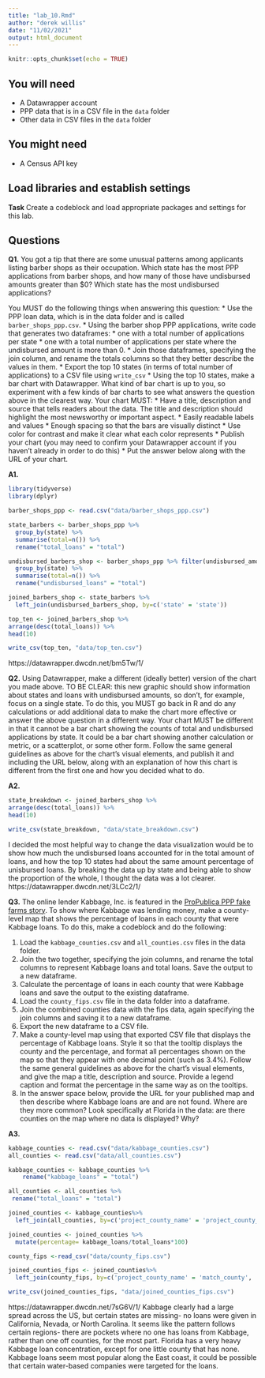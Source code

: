 ```yaml
---
title: "lab_10.Rmd"
author: "derek willis"
date: "11/02/2021"
output: html_document
---
```


```r
knitr::opts_chunk$set(echo = TRUE)
```

## You will need

* A Datawrapper account
* PPP data that is in a CSV file in the `data` folder
* Other data in CSV files in the `data` folder

## You might need

* A Census API key

## Load libraries and establish settings

**Task** Create a codeblock and load appropriate packages and settings for this lab.

## Questions

**Q1.** You got a tip that there are some unusual patterns among applicants listing barber shops as their occupation. Which state has the most PPP applications from barber shops, and how many of those have undisbursed amounts greater than $0? Which state has the most undisbursed applications?

You MUST do the following things when answering this question:
* Use the PPP loan data, which is in the data folder and is called `barber_shops_ppp.csv`.
* Using the barber shop PPP applications, write code that generates two dataframes:
  * one with a total number of applications per state
  * one with a total number of applications per state where the undisbursed amount is more than 0.
* Join those dataframes, specifying the join column, and rename the totals columns so that they better describe the values in them.
* Export the top 10 states (in terms of total number of applications) to a CSV file using `write_csv`
* Using the top 10 states, make a bar chart with Datawrapper. What kind of bar chart is up to you, so experiment with a few kinds of bar charts to see what answers the question above in the clearest way. Your chart MUST:
  * Have a title, description and source that tells readers about the data. The title and description should highlight the most newsworthy or important aspect.
  * Easily readable labels and values
  * Enough spacing so that the bars are visually distinct
  * Use color for contrast and make it clear what each color represents
* Publish your chart (you may need to confirm your Datawrapper account if you haven't already in order to do this)
* Put the answer below along with the URL of your chart.

**A1.**
```r
library(tidyverse)
library(dplyr)
```
```r
barber_shops_ppp <- read.csv("data/barber_shops_ppp.csv")
```
```r
state_barbers <- barber_shops_ppp %>% 
  group_by(state) %>% 
  summarise(total=n()) %>% 
  rename("total_loans" = "total")
```
```r
undisbursed_barbers_shop <- barber_shops_ppp %>% filter(undisbursed_amount > 0) %>% 
  group_by(state) %>% 
  summarise(total=n()) %>% 
  rename("undisbursed_loans" = "total")
```
```r
joined_barbers_shop <- state_barbers %>% 
  left_join(undisbursed_barbers_shop, by=c('state' = 'state')) 
```
```r
top_ten <- joined_barbers_shop %>% 
arrange(desc(total_loans)) %>% 
head(10)
```
```r
write_csv(top_ten, "data/top_ten.csv")
```
https://datawrapper.dwcdn.net/bm5Tw/1/ 

**Q2.** Using Datawrapper, make a different (ideally better) version of the chart you made above. TO BE CLEAR: this new graphic should show information about states and loans with undisbursed amounts, so don't, for example, focus on a single state. To do this, you MUST go back in R and do any calculations or add additional data to make the chart more effective or answer the above question in a different way. Your chart MUST be different in that it cannot be a bar chart showing the counts of total and undisbursed applications by state. It could be a bar chart showing another calculation or metric, or a scatterplot, or some other form. Follow the same general guidelines as above for the chart's visual elements, and publish it and including the URL below, along with an explanation of how this chart is different from the first one and how you decided what to do.

**A2.**
```r
state_breakdown <- joined_barbers_shop %>% 
arrange(desc(total_loans)) %>% 
head(10)
```
```r
write_csv(state_breakdown, "data/state_breakdown.csv")
```
I decided the most helpful way to change the data visualization would be to show how much the undisbursed loans accounted for in the total amount of loans, and how the top 10 states had about the same amount percentage of unisbursed loans. By breaking the data up by state and being able to show the proportion of the whole, I thought the data was a lot clearer.
https://datawrapper.dwcdn.net/3LCc2/1/ 

**Q3.** The online lender Kabbage, Inc. is featured in the [ProPublica PPP fake farms story](https://www.propublica.org/article/ppp-farms). To show where Kabbage was lending money, make a county-level map that shows the percentage of loans in each county that were Kabbage loans. To do this, make a codeblock and do the following:

1. Load the `kabbage_counties.csv` and `all_counties.csv` files in the data folder.
2. Join the two together, specifying the join columns, and rename the total columns to represent Kabbage loans and total loans. Save the output to a new dataframe.
3. Calculate the percentage of loans in each county that were Kabbage loans and save the output to the existing dataframe.
4. Load the `county_fips.csv` file in the data folder into a dataframe.
5. Join the combined counties data with the fips data, again specifying the join columns and saving it to a new dataframe.
6. Export the new dataframe to a CSV file.
7. Make a county-level map using that exported CSV file that displays the percentage of Kabbage loans. Style it so that the tooltip displays the county and the percentage, and format all percentages shown on the map so that they appear with one decimal point (such as 3.4%). Follow the same general guidelines as above for the chart's visual elements, and give the map a title, description and source. Provide a legend caption and format the percentage in the same way as on the tooltips.
8. In the answer space below, provide the URL for your published map and then describe where Kabbage loans are and are not found. Where are they more common? Look specifically at Florida in the data: are there counties on the map where no data is displayed? Why?

**A3.**  
```r
kabbage_counties <- read.csv("data/kabbage_counties.csv")
all_counties <- read.csv("data/all_counties.csv")
```
```r
kabbage_counties <- kabbage_counties %>% 
    rename("kabbage_loans" = "total") 
```
```r
all_counties <- all_counties %>% 
 rename("total_loans" = "total")
```
```r
joined_counties <- kabbage_counties%>% 
  left_join(all_counties, by=c('project_county_name' = 'project_county_name', 'project_state' = 'project_state')) 
```
```r
joined_counties <- joined_counties %>% 
  mutate(percentage= kabbage_loans/total_loans*100)
```
```r
county_fips <-read_csv("data/county_fips.csv")

```
```r
joined_counties_fips <- joined_counties%>% 
  left_join(county_fips, by=c('project_county_name' = 'match_county', 'project_state' = 'state' )) 
```
```r
write_csv(joined_counties_fips, "data/joined_counties_fips.csv")
```
https://datawrapper.dwcdn.net/7sG6V/1/
Kabbage clearly had a large spread across the US, but certain states are missing- no loans were given in California, Nevada, or North Carolina. It seems like the pattern follows certain regions- there are pockets where no one has loans from Kabbage, rather than one off counties, for the most part. Florida has a very heavy Kabbage loan concentration, except for one little county that has none. Kabbage loans seem most popular along the East coast, it could be possible that certain water-based companies were targeted for the loans.